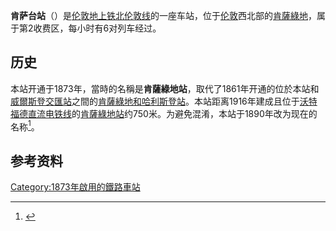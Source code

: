 {{Infobox London station
| name          = Kensal Rise
| image_name    = Kensal Rise railway station MMB 03.jpg
| locale        = [[拉德布罗克丛林路|拉德布罗克丛林路]]
| borough       = [[布伦特区|布伦特区]]
| manager       = [[伦敦地上铁|伦敦地上铁]]
| owner         = [[英国国营铁路公司|英国国营铁路公司]]
| symbol        = overground
| gridref       = TQ235832
| railcode      = KNR
| platforms     = 2
| fare_zone     = 2
<!--
| railexits0405 = {{pad|1em}} 0.200
| railexits0506 = {{increase}} 0.201
| railexits0607 = {{increase}} 0.952
| railexits0708 = {{increase}} 0.996-->
| railexits0809 = {{decrease}} 0.767
| railexits0910 = {{decrease}} 0.731
| railexits1011 = {{increase}} 1.154
| railexits1112 = {{increase}} 1.746
| railexits1213 = {{increase}} 2.231
| railexits1314 = {{increase}} 2.771
| latitude      = 51.5342
| longitude     = -0.2208
| events1       = 营业中
| years1        = 1873
| access        = yes
| access_note   = <ref>{{Cite map/London Overground Map}}</ref><ref>{{Cite map/Standard Tube Map}}</ref><ref>{{citation step free tube map}}</ref>
| dft_category  = E
}}

'''肯萨台站'''（{{lang-en|Kensal Rise station}}）是[[伦敦地上铁|伦敦地上铁]][[北伦敦线|北伦敦线]]的一座车站，位于[[伦敦|伦敦]]西北部的[[肯薩綠地|肯薩綠地]]，属于第2收费区，每小时有6对列车经过。

==历史==
本站开通于1873年，當時的名稱是'''肯薩綠地站'''，取代了1861年开通的位於本站和[[威爾斯登交匯站|威爾斯登交匯站]]之間的[[肯薩綠地和哈利斯登站|肯薩綠地和哈利斯登站]]。本站距离1916年建成且位于[[沃特福德直流电铁线|沃特福德直流电铁线]]的[[肯薩綠地站|肯薩綠地站]]约750米。为避免混淆，本站于1890年改为现在的名称<ref>{{cite book|title=London Railway Atlas|author=Joe Brown|publisher=Ian Allan Publishing|year=2006}}</ref>。

==参考资料==
{{reflist}}

{{倫敦地上鐵北倫敦線}}

[[Category:1873年啟用的鐵路車站|Category:1873年啟用的鐵路車站]]